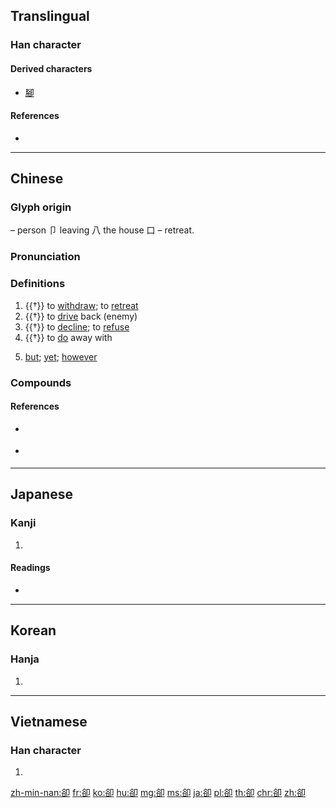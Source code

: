 {{character info/new}}
{{also|却}}
==Translingual==

===Han character===
{{Han char|rn=26|rad=卩|as=07|sn=9|four=87620|canj=CRSL|ids=⿰谷卩}}

====Derived characters====
* [[腳]]

====References====
* {{Han ref|kx=0159.280|dkj=02867|dj=0365.110|hdz=10317.020|uh=537B|ud=21371|bh=AB6F|bd=43887}}

----

==Chinese==
{{zh-forms|s=却}}

===Glyph origin===
{{Han etym}}
{{Han compound|谷|卩|ls=ic}} – person 卩 leaving 八 the house 口 – retreat.

===Pronunciation===
{{zh-pron
|m=què
|c=koek3
|h=pfs=khiok
|mn=khiok
|w=
|mc=y
|oc=y
|ma=y
|cat=v,con
}}

===Definitions===
{{zh-hanzi}}

# {{†}} to [[withdraw]]; to [[retreat]]
# {{†}} to [[drive]] back (enemy)
# {{†}} to [[decline]]; to [[refuse]]
# {{†}} {{lb|zh|particle placed after monosyllabic verbs}} to [[do]] away with
# {{lb|zh|literary|only sentence-medially}} [[but]]; [[yet]]; [[however]]

===Compounds===
{{zh-der|卻纔|卻老|卻略|卻少|卻又|冷卻|卻後|卻不道|卻病|冷卻器|卻是|前卻|免卻|忘卻|卻扇|卻之不恭|卻月|剗卻|卻說|卻不|失卻|卻病延年|卻待|卻行|了卻|卻立|卻步|瞞卻|推卻|擺袖卻金|拚卻|盛情難卻|拒卻|杜門卻掃|望而卻步|拋卻|省卻|拼卻|辭卻|趑趄卻顧|閉關卻掃|謝卻|退卻|除卻|闔門卻掃|閉門卻掃|輕水冷卻}}

====References====
* {{qualifier|Hakka}} {{R:hak:Lau 1997}}
* {{qualifier|Min Nan}} {{thcwd|4718}}

----

==Japanese==

===Kanji===
{{ja-kanji|grade=|rs=卩07}}

# {{alternative form of|却|lang=ja}}

====Readings====
* {{ja-readings|on=[[きゃく]] (kyaku)|kun=[[しりぞく]] (shirizoku), [[しりぞける]] (shirizokeru), [[かえって]] (kaette)}}

----

==Korean==

===Hanja===
{{ko-hanja|hangeul=각|rv=gak|mr=kak}}

# {{defn|lang=ko|sort=卩07}}

----

==Vietnamese==

===Han character===
{{vi-hantu|[[khước]]|rs=卩07}}

# {{defn|lang=vi|sort=卩07}}

[[zh-min-nan:卻]]
[[fr:卻]]
[[ko:卻]]
[[hu:卻]]
[[mg:卻]]
[[ms:卻]]
[[ja:卻]]
[[pl:卻]]
[[th:卻]]
[[chr:卻]]
[[zh:卻]]